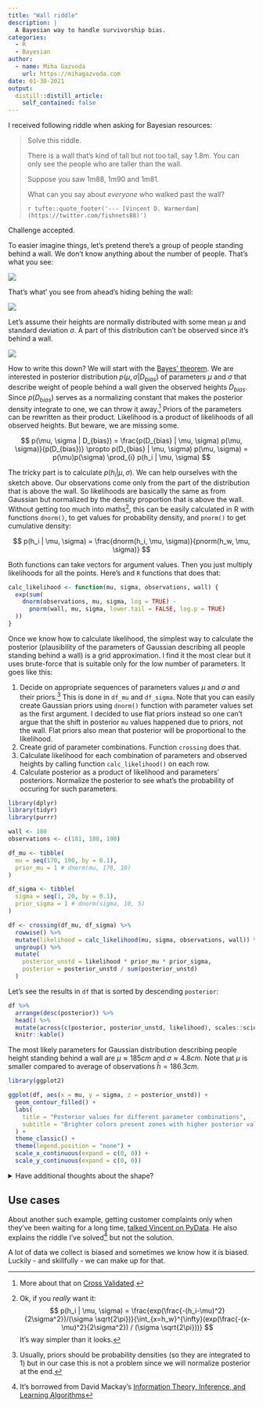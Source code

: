 ```yaml
---
title: "Wall riddle"
description: |
  A Bayesian way to handle survivorship bias. 
categories:
  - R
  - Bayesian
author:
  - name: Miha Gazvoda
    url: https://mihagazvoda.com
date: 01-30-2021
output:
  distill::distill_article:
    self_contained: false
---
```


I received following riddle when asking for Bayesian resources:

> Solve this riddle.
>
> There is a wall that's kind of tall but not too tall, say 1.8m. You can only see the people who are taller than the wall.
>
> Suppose you saw 1m88, 1m90 and 1m81.
>
> What can you say about *everyone* who walked past the wall?
>
> `r tufte::quote_footer('--- [Vincent D. Warmerdam](https://twitter.com/fishnets88)')`

Challenge accepted.

To easier imagine things, let's pretend there's a group of people standing behind a wall. We don't know anything about the number of people. That's what you see:

![](../../images/wall-puzzle/behind.png)

That's what' you see from ahead's hiding behing the wall:

![](../../images/wall-puzzle/front.png)

Let's assume their heights are normally distributed with some mean $\mu$ and standard deviation $\sigma$. A part of this distribution can't be observed since it's behind a wall.

![](https://pbs.twimg.com/media/Es00bBCXcAIHkOq?format=png&name=small)

How to write this down?
We will start with the [Bayes' theorem](https://en.wikipedia.org/wiki/Bayes%27_theorem#Statement_of_theorem). We are interested in posterior distribution $p(\mu, \sigma | D_{bias})$ of parameters $\mu$ and $\sigma$ that describe weight of people behind a wall given the observed heights $D_{bias}$. Since $p(D_{bias})$ serves as a normalizing constant that makes the posterior density integrate to one, we can throw it away.^[More about that on [Cross Validated](https://stats.stackexchange.com/questions/12112/normalizing-constant-in-bayes-theorem).] Priors of the parameters can be rewritten as their product. Likelihood is a product of likelihoods of all observed heights. But beware, we are missing some.

$$
p(\mu, \sigma | D_{bias}) = \frac{p(D_{bias} | \mu, \sigma) p(\mu, \sigma)}{p(D_{bias})} \propto p(D_{bias} | \mu, \sigma) p(\mu, \sigma) = p(\mu)p(\sigma) \prod_{i} p(h_i | \mu, \sigma)
$$

The tricky part is to calculate $p(h_i | \mu, \sigma)$. We can help ourselves with the sketch above. Our observations come only from the part of the distribution that is above the wall. So likelihoods are basically the same as from Gaussian but normalized by the density proportion that is above the wall. Without getting too much into maths^[Ok, if you *really* want it:
$$
p(h_i | \mu, \sigma) = \frac{exp(\frac{-(h_i-\mu)^2}{2\sigma^2})/(\sigma \sqrt{2\pi})}{\int_{x=h_w}^{\infty}(exp(\frac{-(x-\mu)^2}{2\sigma^2}) / (\sigma \sqrt{2\pi}))}
$$
It's way simpler than it looks.
], this can be easily calculated in R with functions `dnorm()`, to get values for probability density, and `pnorm()` to get cumulative density:

$$
p(h_i | \mu, \sigma) = \frac{dnorm(h_i, \mu, \sigma)}{pnorm(h_w, \mu, \sigma)}
$$


Both functions can take vectors for argument values. Then you just multiply likelihoods for all the points. Here's and `R` functions that does that:
<!-- TODO mention logarithms -->

```r
calc_likelihood <- function(mu, sigma, observations, wall) {
  exp(sum(
    dnorm(observations, mu, sigma, log = TRUE) -
      pnorm(wall, mu, sigma, lower.tail = FALSE, log.p = TRUE)
  ))
}
```

Once we know how to calculate likelihood, the simplest way to calculate the posterior (plausibility of the parameters of Gaussian describing all people standing behind a wall) is a grid approximation. I find it the most clear but it uses brute-force that is suitable only for the low number of parameters. It goes like this:

1. Decide on appropriate sequences of parameters values $\mu$ and $\sigma$ and their priors.^[Usually, priors should be probability densities (so they are integrated to 1) but in our case this is not a problem since we will normalize posterior at the end.] This is done in `df_mu` and `df_sigma`. Note that you can easily create Gaussian priors using `dnorm()` function with parameter values set as the first argument. I decided to use flat priors instead so one can't argue that the shift in posterior `mu` values happened due to priors, not the wall. Flat priors also mean that posterior will be proportional to the likelihood.
2. Create grid of parameter combinations. Function `crossing` does that.
3. Calculate likelihood for each combination of parameters and observed heights by calling function `calc_likelihood()` on each row.
4. Calculate posterior as a product of likelihood and parameters' posteriors. Normalize the posterior to see what's the probability of occuring for such parameters.

```r
library(dplyr)
library(tidyr)
library(purrr)

wall <- 180
observations <- c(181, 188, 190)

df_mu <- tibble(
  mu = seq(170, 190, by = 0.1),
  prior_mu = 1 # dnorm(mu, 178, 10)
)

df_sigma <- tibble(
  sigma = seq(1, 20, by = 0.1),
  prior_sigma = 1 # dnorm(sigma, 10, 5)
)

df <- crossing(df_mu, df_sigma) %>%
  rowwise() %>%
  mutate(likelihood = calc_likelihood(mu, sigma, observations, wall)) %>% 
  ungroup() %>% 
  mutate(
    posterior_unstd = likelihood * prior_mu * prior_sigma,
    posterior = posterior_unstd / sum(posterior_unstd)
  )
```

Let's see the results in `df` that is sorted by descending `posterior`:

```r
df %>% 
  arrange(desc(posterior)) %>% 
  head() %>% 
  mutate(across(c(posterior, posterior_unstd, likelihood), scales::scientific, 5)) %>% 
  knitr::kable()
```

The most likely parameters for Gaussian distribution describing people height standing behind a wall are $\mu \approx 185cm$  and $\sigma \approx 4.8cm$. Note that $\mu$ is smaller compared to average of observations $\bar{h} = 186.3cm$.   

```r
library(ggplot2)

ggplot(df, aes(x = mu, y = sigma, z = posterior_unstd)) +
  geom_contour_filled() +
  labs(
    title = "Posterior values for different parameter combinations",
    subtitle = "Brighter colors present zones with higher posterior values."
  ) +
  theme_classic() +
  theme(legend.position = "none") +
  scale_x_continuous(expand = c(0, 0)) + 
  scale_y_continuous(expand = c(0, 0))
```

<details>
<summary>Have additional thoughts about the shape?</summary>
```r
calc_rel_dens <- function(mu, sigma, h, wall) {
  dnorm(h, mu, sigma) / pnorm(wall, mu, sigma, lower.tail = FALSE)
}

tibble(
  mu = 170,
  h = 180:190
) %>% 
  crossing(sigma = 5:20) %>% 
  rowwise() %>% 
  mutate(rel_dens = calc_rel_dens(mu, sigma, h, wall)) %>% 
  ggplot(aes(h, rel_dens, color = sigma, group = sigma)) + 
  geom_line() +
  viridis::scale_color_viridis() + 
  theme_classic() + 
  labs(
    title = "Probability densities for Gaussians with mu = 170",
    x = "Height [cm]",
    y = "Normalized robability density"
  )
```
</details> 

## Use cases

About another such example, getting customer complaints only when they've been waiting for a long time, [talked Vincent on PyData](https://youtu.be/dE5j6NW-Kzg?t=721). He also explains the riddle I've solved^[It's borrowed from David Mackay's [Information Theory, Inference, and Learning Algorithms](http://www.inference.org.uk/mackay/itila/book.html)] but not the solution. 

A lot of data we collect is biased and sometimes we know how it is biased. Luckily - and skillfully - we can make up for that. 

